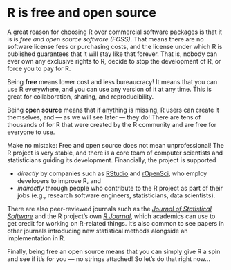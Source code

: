 # R is free and open source

A great reason for choosing R over commercial software packages is that it is is *free and open source software (FOSS)*. That means there are no software license fees or purchasing costs, and the license under which R is published guarantees that it will stay like that forever. That is, nobody can ever own any exclusive rights to R, decide to stop the development of R, or force you to pay for R.

Being **free** means lower cost and less bureaucracy! It means that you can use R everywhere, and you can use any version of it at any time. This is great for collaboration, sharing, and reproducibility.

Being **open source** means that if anything is missing, R users can create it themselves, and --- as we will see later --- they do! There are tens of thousands of for R that were created by the R community and are free for everyone to use.

Make no mistake: Free and open source does not mean unprofessional! The R project is very stable, and there is a core team of computer scientists and statisticians guiding its development. Financially, the project is supported

-   *directly* by companies such as [RStudio](https://www.rstudio.com/) and [rOpenSci](https://ropensci.org/), who employ developers to improve R, and
-   *indirectly* through people who contribute to the R project as part of their jobs (e.g., research software engineers, statisticians, data scientists).

There are also peer-reviewed journals such as the [*Journal of Statistical Software*](https://www.jstatsoft.org/index) and the R project's own [*R Journal*](https://journal.r-project.org/archive/2020-2/), which academics can use to get credit for working on R-related things. It's also common to see papers in other journals introducing new statistical methods alongside an implementation in R.

Finally, being free an open source means that you can simply give R a spin and see if it's for you --- no strings attached! So let's do that right now...
